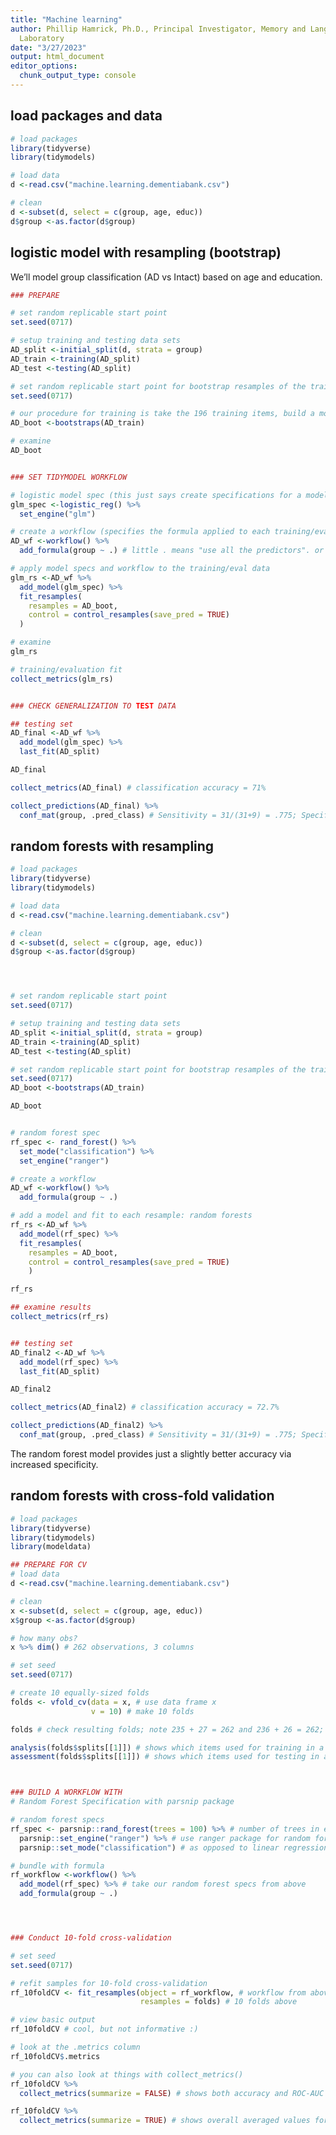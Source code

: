 ```yaml
---
title: "Machine learning"
author: Phillip Hamrick, Ph.D., Principal Investigator, Memory and Language Laboratory, Department of Psychological Sciences, Kent State University
  Laboratory
date: "3/27/2023"
output: html_document
editor_options: 
  chunk_output_type: console
---
```


## load packages and data
```r
# load packages
library(tidyverse)
library(tidymodels)

# load data
d <-read.csv("machine.learning.dementiabank.csv")

# clean
d <-subset(d, select = c(group, age, educ))
d$group <-as.factor(d$group)

```

## logistic model with resampling (bootstrap)
We'll model group classification (AD vs Intact) based on age and education.
```r

### PREPARE

# set random replicable start point
set.seed(0717)

# setup training and testing data sets
AD_split <-initial_split(d, strata = group)
AD_train <-training(AD_split)
AD_test <-testing(AD_split)

# set random replicable start point for bootstrap resamples of the training data to evaluate model
set.seed(0717)

# our procedure for training is take the 196 training items, build a model, then evaluate against ~ 33% of the training data randomly boostrap resampled from those 196 training items
AD_boot <-bootstraps(AD_train)

# examine
AD_boot 


### SET TIDYMODEL WORKFLOW

# logistic model spec (this just says create specifications for a model, the type of which is logistic with a glm engine)
glm_spec <-logistic_reg() %>%
  set_engine("glm")

# create a workflow (specifies the formula applied to each training/eval set)
AD_wf <-workflow() %>%
  add_formula(group ~ .) # little . means "use all the predictors". or use education + age

# apply model specs and workflow to the training/eval data
glm_rs <-AD_wf %>%
  add_model(glm_spec) %>%
  fit_resamples(
    resamples = AD_boot,
    control = control_resamples(save_pred = TRUE)
  )

# examine
glm_rs 

# training/evaluation fit
collect_metrics(glm_rs) 


### CHECK GENERALIZATION TO TEST DATA

## testing set
AD_final <-AD_wf %>%
  add_model(glm_spec) %>%
  last_fit(AD_split)

AD_final

collect_metrics(AD_final) # classification accuracy = 71%

collect_predictions(AD_final) %>%
  conf_mat(group, .pred_class) # Sensitivity = 31/(31+9) = .775; Specificity = 16/(16+10) = .615

```


## random forests with resampling
```r
# load packages
library(tidyverse)
library(tidymodels)

# load data
d <-read.csv("machine.learning.dementiabank.csv")

# clean
d <-subset(d, select = c(group, age, educ))
d$group <-as.factor(d$group)




# set random replicable start point
set.seed(0717)

# setup training and testing data sets
AD_split <-initial_split(d, strata = group)
AD_train <-training(AD_split)
AD_test <-testing(AD_split)

# set random replicable start point for bootstrap resamples of the training data to evaluate model
set.seed(0717)
AD_boot <-bootstraps(AD_train)

AD_boot


# random forest spec
rf_spec <- rand_forest() %>%
  set_mode("classification") %>%
  set_engine("ranger")

# create a workflow
AD_wf <-workflow() %>%
  add_formula(group ~ .)

# add a model and fit to each resample: random forests
rf_rs <-AD_wf %>%
  add_model(rf_spec) %>%
  fit_resamples(
    resamples = AD_boot,
    control = control_resamples(save_pred = TRUE)
    )

rf_rs

## examine results
collect_metrics(rf_rs) 


## testing set
AD_final2 <-AD_wf %>%
  add_model(rf_spec) %>%
  last_fit(AD_split)

AD_final2

collect_metrics(AD_final2) # classification accuracy = 72.7%

collect_predictions(AD_final2) %>%
  conf_mat(group, .pred_class) # Sensitivity = 31/(31+9) = .775; Specificity = 17/(17+9) = .653

```
The random forest model provides just a slightly better accuracy via increased specificity.

## random forests with cross-fold validation 
```r
# load packages
library(tidyverse)
library(tidymodels)
library(modeldata)

## PREPARE FOR CV
# load data
d <-read.csv("machine.learning.dementiabank.csv")

# clean
x <-subset(d, select = c(group, age, educ))
x$group <-as.factor(d$group)

# how many obs?
x %>% dim() # 262 observations, 3 columns

# set seed
set.seed(0717)

# create 10 equally-sized folds
folds <- vfold_cv(data = x, # use data frame x
                  v = 10) # make 10 folds

folds # check resulting folds; note 235 + 27 = 262 and 236 + 26 = 262; so we have the right total number of observations; the data are being split into ~ 90/10 groups

analysis(folds$splits[[1]]) # shows which items used for training in a given fold
assessment(folds$splits[[1]]) # shows which items used for testing in a given fold



### BUILD A WORKFLOW WITH
# Random Forest Specification with parsnip package

# random forest specs
rf_spec <- parsnip::rand_forest(trees = 100) %>% # number of trees in ensemble
  parsnip::set_engine("ranger") %>% # use ranger package for random forests
  parsnip::set_mode("classification") # as opposed to linear regression

# bundle with formula
rf_workflow <-workflow() %>%
  add_model(rf_spec) %>% # take our random forest specs from above
  add_formula(group ~ .) 




### Conduct 10-fold cross-validation

# set seed
set.seed(0717)

# refit samples for 10-fold cross-validation
rf_10foldCV <- fit_resamples(object = rf_workflow, # workflow from above
                             resamples = folds) # 10 folds above

# view basic output
rf_10foldCV # cool, but not informative :)

# look at the .metrics column
rf_10foldCV$.metrics

# you can also look at things with collect_metrics()
rf_10foldCV %>%
  collect_metrics(summarize = FALSE) # shows both accuracy and ROC-AUC

rf_10foldCV %>%
  collect_metrics(summarize = TRUE) # shows overall averaged values for both accuracy and ROC-AUC

```
